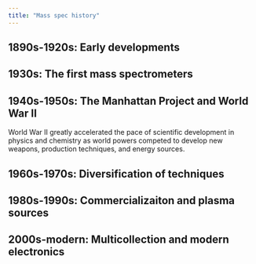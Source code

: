 ```yaml
---
title: "Mass spec history"
---
```


## 1890s-1920s: Early developments

<!-- Cathode rays, JJ Thomson, F Aston, AJ Dempster W Bleakney, 1906 Nobel Prize -->

## 1930s: The first mass spectrometers

<!-- A Nier, E Johnson,  -->
<!-- https://pubs.acs.org/doi/10.1021/ac8013065 -->

## 1940s-1950s: The Manhattan Project and World War II

<!-- H Urey, W Paul, Calutrons, growth of isotope geochemistry, first TOF in late 40s -->

World War II greatly accelerated the pace of scientific development in physics and chemistry as world powers competed to develop new weapons, production techniques, and energy sources.

## 1960s-1970s: Diversification of techniques

<!-- SIMS, glow discharge, Viking mass spectrometers, AMS, commercial TOF, commercial QMS -->

## 1980s-1990s: Commercializaiton and plasma sources

<!-- Early ICP, very first laser ablation in 1980s -->
<!-- https://www.isotopx.com/whats-the-story-behind-isotopx -->
<!-- https://www.asms.org/docs/default-source/history-posters/vendor_tfs-history-asms-poster_mss_jeps_48-for-jane.pdf?sfvrsn=313576c3_0 -->
<!-- Laser ablation's explosive growth in 90s, Galileo MS -->

## 2000s-modern: Multicollection and modern electronics

<!-- Multicollector dominance, Mars rover -->